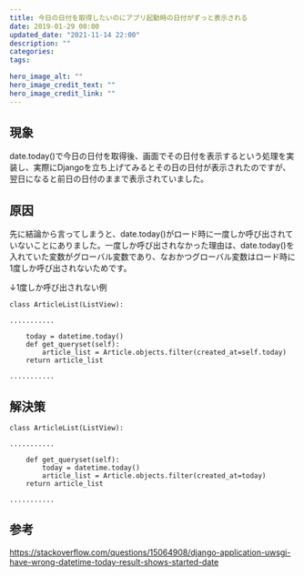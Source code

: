 ```yaml
---
title: 今日の日付を取得したいのにアプリ起動時の日付がずっと表示される
date: 2019-01-29 00:00
updated_date: "2021-11-14 22:00"
description: ""
categories:
tags:

hero_image_alt: ""
hero_image_credit_text: ""
hero_image_credit_link: ""
---
```

## 現象
date.today()で今日の日付を取得後、画面でその日付を表示するという処理を実装し、実際にDjangoを立ち上げてみるとその日の日付が表示されたのですが、翌日になると前日の日付のままで表示されていました。

## 原因
先に結論から言ってしまうと、date.today()がロード時に一度しか呼び出されていないことにありました。一度しか呼び出されなかった理由は、date.today()を入れていた変数がグローバル変数であり、なおかつグローバル変数はロード時に1度しか呼び出されないためです。

↓1度しか呼び出されない例
```
class ArticleList(ListView):

...........

    today = datetime.today()
    def get_queryset(self):
        article_list = Article.objects.filter(created_at=self.today)
    return article_list

...........

```

## 解決策
```
class ArticleList(ListView):

...........

    def get_queryset(self):
        today = datetime.today()
        article_list = Article.objects.filter(created_at=today)
    return article_list

...........

```

## 参考
https://stackoverflow.com/questions/15064908/django-application-uwsgi-have-wrong-datetime-today-result-shows-started-date
